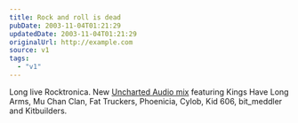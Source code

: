 ```yaml
---
title: Rock and roll is dead
pubDate: 2003-11-04T01:21:29
updatedDate: 2003-11-04T01:21:29
originalUrl: http://example.com
source: v1
tags:
  - "v1"
---
```


Long live Rocktronica. New [Uncharted Audio mix][1] featuring Kings Have Long Arms, Mu Chan Clan, Fat Truckers, Phoenicia, Cylob, Kid 606, bit_meddler and Kitbuilders.

[1]: http://www.unchartedaudio.com/mixes/mix002/
